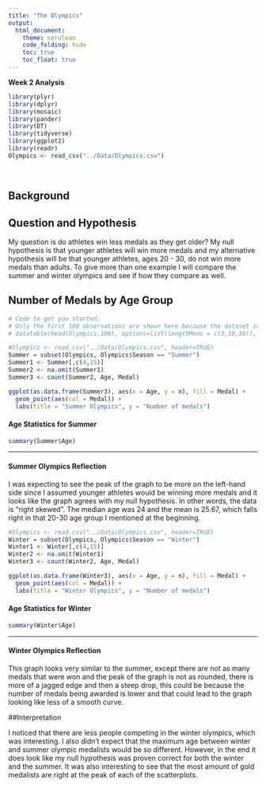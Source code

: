 ```yaml
---
title: "The Olympics"
output: 
  html_document:
    theme: cerulean
    code_folding: hide
    toc: true
    toc_float: true
---
```


**Week 2 Analysis**

```r
library(plyr)
library(dplyr)
library(mosaic)
library(pander)
library(DT) 
library(tidyverse)
library(ggplot2)
library(readr)
Olympics <- read_csv("../Data/Olympics.csv")
```

<br />

## Background

## Question and Hypothesis

My question is do athletes win less medals as they get older? My null hypothesis is that younger athletes will win more medals and my alternative hypothesis will be that younger athletes, ages 20 - 30, do not win more medals than adults. To give more than one example I will compare the summer and winter olympics and see if how they compare as well.  

## Number of Medals by Age Group
```r
# Code to get you started. 
# Only the first 100 observations are shown here because the dataset is really too big to show all of it in a markdown file.
# datatable(head(Olympics,100), options=list(lengthMenu = c(3,10,30)), extensions="Responsive")
```


```r
#Olympics <- read.csv("../Data/Olympics.csv", header=TRUE)
Summer = subset(Olympics, Olympics$Season == "Summer")
Summer1 <- Summer[,c(4,15)]
Summer2 <- na.omit(Summer1)
Summer3 <- count(Summer2, Age, Medal)

ggplot(as.data.frame(Summer3), aes(x = Age, y = n), fill = Medal) + 
  geom_point(aes(col = Medal)) +
  labs(title = "Summer Olympics", y = "Number of medals")
```

#### Age Statistics for Summer

```r

summary(Summer$Age)
```
****

#### Summer Olympics Reflection

I was expecting to see the peak of the graph to be more on the left-hand side since I assumed younger athletes would be winning more medals and it looks like the graph agrees with my null hypothesis. In other words, the data is "right skewed". The median age was 24 and the mean is 25.67, which falls right in that 20-30 age group I mentioned at the beginning. 

```r
#Olympics <- read.csv("../Data/Olympics.csv", header=TRUE)
Winter = subset(Olympics, Olympics$Season == "Winter")
Winter1 <- Winter[,c(4,15)]
Winter2 <- na.omit(Winter1)
Winter3 <- count(Winter2, Age, Medal)

ggplot(as.data.frame(Winter3), aes(x = Age, y = n), fill = Medal) + 
  geom_point(aes(col = Medal)) +
  labs(title = "Winter Olympics", y = "Number of medals")

```

#### Age Statistics for Winter

```r

summary(Winter$Age)

```
***

#### Winter Olympics Reflection

This graph looks very similar to the summer, except there are not as many medals that were won and the peak of the graph is not as rounded, there is more of a jagged edge and then a steep drop, this could be because the number of medals being awarded is lower and that could lead to the graph looking like less of a smooth curve. 

##Interpretation

I noticed that there are less people competing in the winter olympics, which was interesting. I also didn't expect that the maximum age between winter and summer olympic medalists would be so different. However, in the end it does look like my null hypothesis was proven correct for both the winter and the summer. It was also interesting to see that the most amount of gold medalists are right at the peak of each of the scatterplots.  

